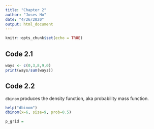 ```yaml
---
title: "Chapter 2"
author: "Joses Ho"
date: "4/26/2020"
output: html_document
---
```


```r
knitr::opts_chunk$set(echo = TRUE)
```

## Code 2.1

```r
ways <- c(0,3,8,9,0)
print(ways/sum(ways))
```

## Code 2.2

`dbinom` produces the density function, aka probability mass function.

```r
help("dbinom")
dbinom(x=6, size=9, prob=0.5)
```

```r
p_grid = 
```

